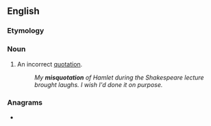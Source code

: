 ==English==

===Etymology===
{{prefix|en|mis|quotation}}

===Noun===
{{en-noun|~}}

# An incorrect [[quotation]].
#: ''My '''misquotation''' of Hamlet during the Shakespeare lecture brought laughs. I wish I'd done it on purpose.''

===Anagrams===
* {{l|en|antimosquito}}